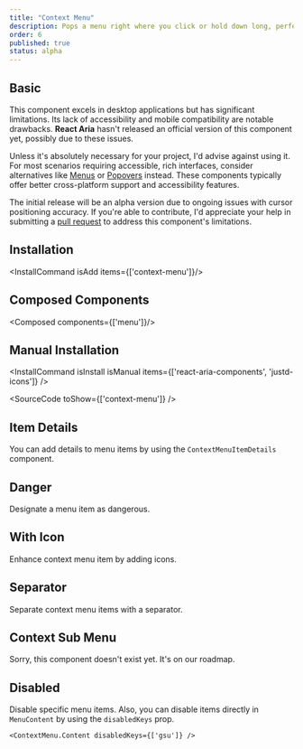 ```yaml
---
title: "Context Menu"
description: Pops a menu right where you click or hold down long, perfect for a right-click or a solid long press. It's all about quick access and easy picks!
order: 6
published: true
status: alpha
---
```


## Basic
This component excels in desktop applications but has significant limitations. Its lack of accessibility and mobile compatibility are notable drawbacks. **React Aria** hasn't released an official version of this component yet, possibly due to these issues.

Unless it's absolutely necessary for your project, I'd advise against using it. For most scenarios requiring accessible, rich interfaces, consider alternatives like [Menus](/d/menu) or [Popovers](/d/popover) instead. These components typically offer better cross-platform support and accessibility features.

The initial release will be an alpha version due to ongoing issues with cursor positioning accuracy. If you're able to contribute, I'd appreciate your help in submitting a [pull request](https://github.com/irsyadadl/justd) to address this component's limitations.
<How toUse="controls/context-menu-demo" />

## Installation
<InstallCommand isAdd items={['context-menu']}/>

## Composed Components
<Composed components={['menu']}/>

## Manual Installation
<InstallCommand isInstall isManual items={['react-aria-components', 'justd-icons']} />

<SourceCode toShow={['context-menu']} />

## Item Details
You can add details to menu items by using the `ContextMenuItemDetails` component.
<How toUse="controls/context-menu-item-details-demo" />

## Danger
Designate a menu item as dangerous.
<How toUse="controls/context-menu-danger-demo" />

## With Icon
Enhance context menu item by adding icons.
<How toUse="controls/context-menu-with-icon-demo" />

## Separator
Separate context menu items with a separator.
<How toUse="controls/context-menu-separator-demo" />


## Context Sub Menu
Sorry, this component doesn't exist yet. It's on our roadmap.

## Disabled
Disable specific menu items.
<How toUse="controls/context-menu-disabled-demo" />
Also, you can disable items directly in `MenuContent` by using the `disabledKeys` prop.
```tsx
<ContextMenu.Content disabledKeys={['gsu']} />
```
